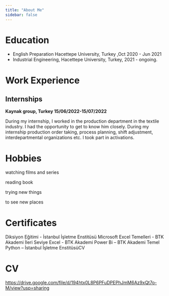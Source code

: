 ```yaml
---
title: "About Me"
sidebar: false 
---
```


# Education

-   English Preparation Hacettepe University, Turkey ,Oct 2020 - Jun 2021
-   Industrial Engineering, Hacettepe University, Turkey, 2021 - ongoing.

# Work Experience

## Internships

**Kaynak group, Turkey 15/06/2022-15/07/2022**

During my internship, I worked in the production department in the textile industry. I had the opportunity to get to know him closely. During my internship production order taking, process planning, shift adjustment, interdepartmental organizations etc. I took part in activations.

# Hobbies

watching films and series

reading book

trying new things

to see new places

# Certificates

Diksiyon Eğitimi - İstanbul İşletme Enstitüsü
Microsoft Excel Temelleri - BTK Akademi
İleri Seviye Excel - BTK Akademi
Power Bi -- BTK Akademi
Temel Python -- İstanbul İşletme EnstitüsüCV

# CV

<https://drive.google.com/file/d/194htx0L8P6PFuDPEPhJmM6Az9xQt7o-M/view?usp=sharing>

